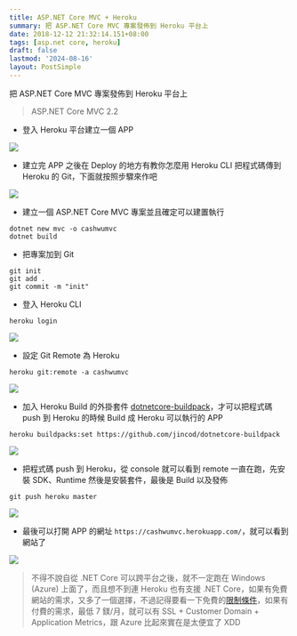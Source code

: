 ```yaml
---
title: ASP.NET Core MVC + Heroku
summary: 把 ASP.NET Core MVC 專案發佈到 Heroku 平台上
date: 2018-12-12 21:32:14.151+08:00
tags: [asp.net core, heroku]
draft: false
lastmod: '2024-08-16'
layout: PostSimple
---
```


把 ASP.NET Core MVC 專案發佈到 Heroku 平台上

> ASP.NET Core MVC 2.2

- 登入 Heroku 平台建立一個 APP

![](https://image.cashwu.com/404.webp)

- 建立完 APP 之後在 Deploy 的地方有教你怎麼用 Heroku CLI 把程式碼傳到 Heroku 的 Git，下面就按照步驟來作吧

![](https://image.cashwu.com/404.webp)

- 建立一個 ASP.NET Core MVC 專案並且確定可以建置執行

```shell
dotnet new mvc -o cashwumvc
dotnet build
```

- 把專案加到 Git

```shell
git init
git add .
git commit -m "init"
```

- 登入 Heroku CLI

```shell
heroku login
```

![](https://image.cashwu.com/404.webp)

- 設定 Git Remote 為 Heroku

```shell
heroku git:remote -a cashwumvc
```

![](https://image.cashwu.com/404.webp)

- 加入 Heroku Build 的外掛套件 [dotnetcore-buildpack](https://github.com/jincod/dotnetcore-buildpack)，才可以把程式碼 push 到 Heroku 的時候 Build 成 Heroku 可以執行的 APP

```shell
heroku buildpacks:set https://github.com/jincod/dotnetcore-buildpack
```

![](https://image.cashwu.com/404.webp)

- 把程式碼 push 到 Heroku，從 console 就可以看到 remote 一直在跑，先安裝 SDK、Runtime 然後是安裝套件，最後是 Build 以及發佈

```shell
git push heroku master
```

![](https://image.cashwu.com/404.webp)

- 最後可以打開 APP 的網址 `https://cashwumvc.herokuapp.com/`，就可以看到網站了

![](https://image.cashwu.com/404.webp)

> 不得不說自從 .NET Core 可以跨平台之後，就不一定跑在 Windows (Azure) 上面了，而且想不到連 Heroku 也有支援 .NET Core，如果有免費網站的需求，又多了一個選擇，不過記得要看一下免費的[限制條件](https://www.heroku.com/pricing)，如果有付費的需求，最低 7 鎂/月，就可以有 SSL + Customer Domain + Application Metrics，跟 Azure 比起來實在是太便宜了 XDD
